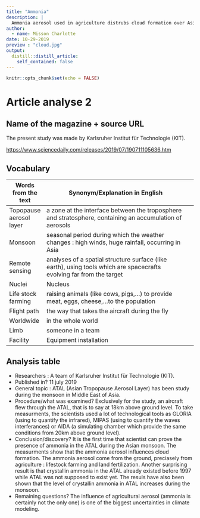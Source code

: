 ```yaml
---
title: "Ammonia"
description: |
  Ammonia aerosol used in agriculture distrubs cloud formation over Asia.
author:
  - name: Misson Charlotte
date: 10-29-2019
preview : "cloud.jpg"
output:
  distill::distill_article:
    self_contained: false
---
```


```r
knitr::opts_chunk$set(echo = FALSE)
```

# Article analyse 2

## Name of the magazine + source URL

The present study was made by Karlsruher Institut für Technologie (KIT). 

<https://www.sciencedaily.com/releases/2019/07/190711105636.htm>

## Vocabulary


| Words from the text     | Synonym/Explanation in English                                                                                       |     |
| ----------------------- | -------------------------------------------------------------------------------------------------------------------- | --- |
| Topopause aerosol layer | a zone at the interface between the troposphere and stratosphere, containing an accumulation of aerosols             |     |
| Monsoon                 | seasonal period during which the weather changes : high winds, huge rainfall, occurring in Asia                      |     |
| Remote sensing          | analyses of a spatial structure surface (like earth), using tools which are spacecrafts evolving far from the target |     |
| Nuclei                  | Nucleus                                                                                                              |     |
| Life stock farming      | raising animals (like cows, pigs,...) to provide meat, eggs, cheese,...to the population                             |     |
| Flight path             | the way that takes the aircraft during the fly                                                                       |     |
| Worldwide               | in the whole world                                                                                                   |     |
| Limb                    | someone in a team                                                                                                    |     |
| Facility                | Equipment installation                                                                                               |     |



## Analysis table

- Researchers : A team of Karlsruher Institut für Technologie (KIT).   
 - Published in? 11 july 2019  
 - General topic : ATAL (Asian Tropopause Aerosol Layer) has been study during the monsoon in Middle East of Asia.   
 - Procedure/what was examined?
      Exclusively for the study, an aircraft flew through the ATAL, that is to say at 18km above ground level.  To take measurments, the scientists used a lot of technological tools as GLORIA (using to quantify the infrared), MIPAS (using to quantify the waves interferances) or AIDA (a simulating chamber which provide the same conditions from 20km above ground level).  
 - Conclusion/discovery? It is the first time that scientist can prove the presence of ammonia in the ATAL during the Asian monsoon. The measurments show that the ammonia aerosol influences cloud formation. The ammonia aerosol come from the ground, preciasely from agriculture  : lifestock farming and land fertilization.  Another surprising result is that crystallin ammonia in the ATAL already existed before 1997 while ATAL was not supposed to exist yet.  The resuls have also been shown that the level of crystallin ammonia in ATAL increases during the monsoon. 
 - Remaining questions? The influence of agricultural aerosol (ammonia is certainly not the only one) is one of the biggest uncertainties in climate modeling.   


